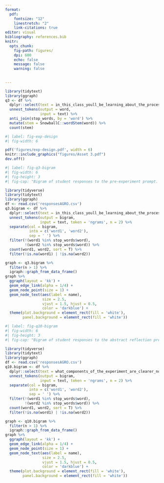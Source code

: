 ```yaml
---
format: 
  pdf:
    fontsize: "12"
    linestretch: "2"
    link-citations: true
editor: visual
bibliography: references.bib
knitr:
  opts_chunk:
    fig-path: figures/
    dpi: 600
    echo: false
    message: false
    warning: false
  
    
---
```


```{=tex}
\begin{center}
  Tyler Wiederich
  
  AGRO 803
  
  2/21/2024
\end{center}
```



```r
library(tidytext)
library(ggraph)
q3 <- df %>% 
  dplyr::select(text = in_this_class_youll_be_learning_about_the_process_of_scientific_investigation_what_do_you_think_that_process_looks_like_from_the_perspective_of_a_researcher_compared_to_what_it_looks_like_from_the_perspective_of_someone_in_the_general_public_who_is_a_consumer_of_scientific_results_write_a_paragraph_at_least_3_5_sentences_about_how_you_think_science_happens) %>% 
  unnest_tokens(output = word,
                input = text) %>% 
  anti_join(stop_words, by = 'word') %>% 
  mutate(stem = SnowballC::wordStem(word)) %>% 
  count(stem)
```


```r
#| label: fig-exp-design
#| fig-width: 6

pdf('figures/exp-design.pdf', width = 6)
knitr::include_graphics("figures/Asset 3.pdf")
dev.off()
```



```r
#| label: fig-q3-bigram
#| fig-width: 6
#| fig-height: 3
#| fig-cap: "Bigram of student responses to the pre-experiment prompt. Each line represents pairs of words that appeared together where each pair occured at least twice. Students generally understood that science is about investigating research questions and collecting data."

library(tidyverse)
library(tidytext)
library(ggraph)
df <- read.csv('responsesAGRO.csv')
q3.bigram <- df %>% 
  dplyr::select(text = in_this_class_youll_be_learning_about_the_process_of_scientific_investigation_what_do_you_think_that_process_looks_like_from_the_perspective_of_a_researcher_compared_to_what_it_looks_like_from_the_perspective_of_someone_in_the_general_public_who_is_a_consumer_of_scientific_results_write_a_paragraph_at_least_3_5_sentences_about_how_you_think_science_happens) %>% 
  unnest_tokens(output = bigram,
                input = text, token = 'ngrams', n = 2) %>% 
  separate(col = bigram,
           into = c('word1', 'word2'),
           sep = ' ') %>% 
  filter(!(word1 %in% stop_words$word),
         !(word2 %in% stop_words$word)) %>% 
  count(word1, word2, sort = T) %>% 
  filter(!is.na(word1) | !is.na(word2))

graph <- q3.bigram %>% 
  filter(n > 1) %>% 
  igraph::graph_from_data_frame()
graph %>% 
  ggraph(layout = 'kk') + 
  geom_edge_link(alpha = 1/4) +
  geom_node_point(size = 1) +
  geom_node_text(aes(label = name),
                 size = 2.5,
                 vjust = 1.5, hjust = 0.5,
                 color = 'darkblue') +
  theme(plot.background = element_rect(fill = 'white'),
        panel.background = element_rect(fill = 'white'))

```



```r
#| label: fig-q10-bigram
#| fig-width: 6
#| fig-height: 3
#| fig-cap: "Bigram of student responses to the abstract reflection prompt. Each line represents pairs of words that appeared together where each pair occured at least twice. Students generally understood that science is about investigating research questions and collecting data."

library(tidyverse)
library(tidytext)
library(ggraph)
df <- read.csv('responsesAGRO.csv')
q10.bigram <- df %>% 
  dplyr::select(text = what_components_of_the_experiment_are_clearer_now_than_they_were_as_a_participant_what_questions_do_you_still_have_for_the_experimenter_write_3_5_sentences_reflecting_on_the_abstract) %>% 
  unnest_tokens(output = bigram,
                input = text, token = 'ngrams', n = 2) %>% 
  separate(col = bigram,
           into = c('word1', 'word2'),
           sep = ' ') %>% 
  filter(!(word1 %in% stop_words$word),
         !(word2 %in% stop_words$word)) %>%
  count(word1, word2, sort = T) %>% 
  filter(!is.na(word1) | !is.na(word2))

graph <- q10.bigram %>% 
  filter(n > 1) %>% 
  igraph::graph_from_data_frame()
graph %>% 
  ggraph(layout = 'kk') + 
  geom_edge_link(alpha = 1/4) +
  geom_node_point(size = 1) +
  geom_node_text(aes(label = name),
                 size = 2.5,
                 vjust = 1.5, hjust = 0.5,
                 color = 'darkblue') +
  theme(plot.background = element_rect(fill = 'white'),
        panel.background = element_rect(fill = 'white'))

```





